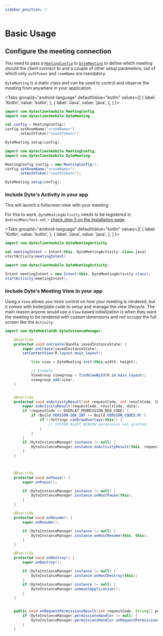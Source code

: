 ```yaml
---
sidebar_position: 3
---
```


# Basic Usage


## Configure the meeting connection

You need to pass a [`MeetingConfig`](./reference/connection-config) to [`DyteMeeting`](./reference/meeting) to define which meeting should the client connect to and a couple of other setup parameters, out of which only `authToken` and `roomName` are mandatory.

`DyteMeeting` is a static class and can be used to control and observe the meeting from anywhere in your application.

<Tabs
  groupId="android-language"
  defaultValue="kotlin"
  values={[
    { label: 'Kotlin', value: 'kotlin', },
    { label: 'Java', value: 'java', },
  ]
}>
<TabItem value="kotlin">

```kotlin
import com.dyteclientmobile.MeetingConfig
import com.dyteclientmobile.DyteMeeting

val config = MeetingConfig()
config.setRoomName("<roomName>")
      .setAuthToken("<authToken>")

DyteMeeting.setup(config)
```

</TabItem>
<TabItem value="java">

```java
import com.dyteclientmobile.MeetingConfig;
import com.dyteclientmobile.DyteMeeting;

MeetingConfig config = new MeetingConfig();
config.setRoomName("<roomName>")
      .setAuthToken("<authToken>");

DyteMeeting.setup(config);
```

</TabItem>
</Tabs>

### Include Dyte's Activity in your app

This will launch a fullscreen view with your meeting.

For this to work, `DyteMeetingActivity` needs to be registered in `AndroidManifest.xml` - [check step 3 on the Installation page](./installation).

<Tabs
  groupId="android-language"
  defaultValue="kotlin"
  values={[
    { label: 'Kotlin', value: 'kotlin', },
    { label: 'Java', value: 'java', },
  ]
}>
<TabItem value="kotlin">

```kotlin
import com.dyteclientmobile.DyteMeetingActivity

val meetingIntent = Intent(this, DyteMeetingActivity::class.java)
startActivity(meetingIntent)
```

</TabItem>
<TabItem value="java">

```java
import com.dyteclientmobile.DyteMeetingActivity;

Intent meetingIntent = new Intent(this, DyteMeetingActivity.class);
startActivity(meetingIntent);
```

</TabItem>
</Tabs>

### Include Dyte's Meeting View in your app

Using a `View` allows you more control on how your meeting is rendered, but it comes with boilerplate code to setup and manage the view lifecycle. The main reason anyone would use a `View` based initialization is when they want the meeting to be rendered with custom dimensions and not occupy the full screen like the `Activity`.

```java
import com.dyteMobileSdk.DyteInstanceManager;

    @Override
    protected void onCreate(Bundle savedInstanceState) {
        super.onCreate(savedInstanceState);
        setContentView(R.layout.main_layout);

            View view = DyteMeeting.init(this,width, height);

            // Example
            ViewGroup viewgroup = findViewById(R.id.main_layout);
            viewgroup.add(view);
    }


    @Override
    protected void onActivityResult(int requestCode, int resultCode, Intent data) {
        super.onActivityResult(requestCode, resultCode, data);
        if (requestCode == OVERLAY_PERMISSION_REQ_CODE) {
            if (Build.VERSION.SDK_INT >= Build.VERSION_CODES.M) {
                if (!Settings.canDrawOverlays(this)) {
                    // SYSTEM_ALERT_WINDOW permission not granted
                }
            }
        }
        if (DyteInstanceManager.instance != null) {
            DyteInstanceManager.instance.onActivityResult(this, requestCode, resultCode, data);
        }
    }



    @Override
    protected void onPause() {
        super.onPause();

        if (DyteInstanceManager.instance != null) {
            DyteInstanceManager.instance.onHostPause(this);
        }
    }

    @Override
    protected void onResume() {
        super.onResume();

        if (DyteInstanceManager.instance != null) {
            DyteInstanceManager.instance.onHostResume(this, this);
        }
    }

    @Override
    protected void onDestroy() {
        super.onDestroy();

        if (DyteInstanceManager.instance != null) {
            DyteInstanceManager.instance.onHostDestroy(this);
        }
        if (DyteInstanceManager.instance != null) {
            DyteInstanceManager.unmountApplication();
        }
    }


    public void onRequestPermissionsResult(int requestCode, String[] permissions, int[] grantResults) {
        if (DyteInstanceManager.permissionsHandler != null) {
            DyteInstanceManager.permissionsHandler.onRequestPermissionsResult(requestCode, permissions, grantResults);
        }
    }
```
